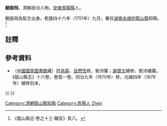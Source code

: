 '''鮑振飛'''，清朝政治人物。[[安徽|安徽]][[青陽縣|青陽縣]]人。

鮑振飛為監生出身。乾隆四十六年（1751年）九月，署任[[湖南|湖南]][[永順府|永順府]][[龍山縣|龍山縣]]知縣。<ref>《龍山縣志·卷之十三·職官》頁八。</ref>

==註釋==
{{reflist}}

==參考資料==
*（[[中國國家圖書館|中國國家圖書館]]藏）[[符為霖|符為霖]]、[[呂懋恆|呂懋恆]]修，劉沛纂；[[謝寶文|謝寶文]]續修，劉沛續纂。《龍山縣志》十六卷，卷首一卷。同治九年（1870年）修，光緒四年（1878年）續修刻本。

{{-}}
{{start box}}
{{s-off}}
{{succession box|[[魏世標|魏世標]]|[[張朝樂|張朝樂]]|[[湖南|湖南]][[永順府|永順府]][[龍山縣|龍山縣]][[知縣|知縣]]（[[龍山縣知縣列表|列表]]）|<small>乾隆四十六年（1751年）九月署任</small>}}
{{end box}}

{{DEFAULTSORT:Bao鮑}}
[[Category:清朝龍山縣知縣|Category:清朝龍山縣知縣]]
[[Category:青陽人|Category:青陽人]]
[[Category:鮑姓|Zhen]]
